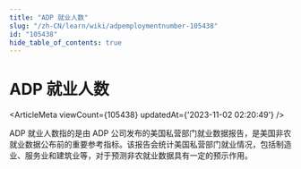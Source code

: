 ```yaml
---
title: "ADP 就业人数"
slug: "/zh-CN/learn/wiki/adpemploymentnumber-105438"
id: "105438"
hide_table_of_contents: true
---
```



<Breadcrumbs current="ADP 就业人数" />

# ADP 就业人数

<ArticleMeta viewCount={105438} updatedAt={'2023-11-02 02:20:49'} />
<div className='border-solid border-b border-t-0 my-4 border-[var(--ifm-color-gray-300)]' />

ADP 就业人数指的是由 ADP 公司发布的美国私营部门就业数据报告，是美国非农就业数据公布前的重要参考指标。该报告会统计美国私营部门就业情况，包括制造业、服务业和建筑业等，对于预测非农就业数据具有一定的预示作用。
